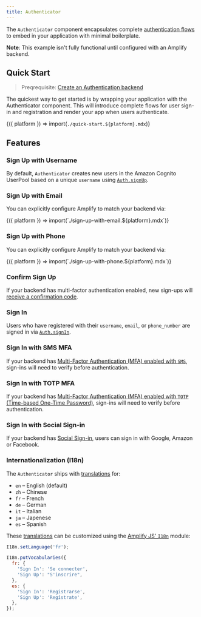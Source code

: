 ```yaml
---
title: Authenticator
---
```



The `Authenticator` component encapsulates complete [authentication flows](https://docs.amplify.aws/lib/auth/getting-started/q/platform/js)
to embed in your application with minimal boilerplate.

<Example>
  <Authenticator />

  <p className="text-sm text-center mt-6 text-gray-500 italic">
    <strong>Note</strong>: This example isn't fully functional until configured
    with an Amplify backend.
  </p>
</Example>

## Quick Start

> Preqrequisite: [Create an Authentication backend](https://docs.amplify.aws/lib/auth/getting-started/q/platform/js)

The quickest way to get started is by wrapping your application with the Authenticator component.
This will introduce complete flows for user sign-in and registration and render your app
when users authenticate.

<Fragment>{({ platform }) => import(`./quick-start.${platform}.mdx`)}</Fragment>

## Features

### Sign Up with Username

By default, `Authenticator` creates new users in the Amazon Cognito UserPool
based on a unique `username` using [`Auth.signUp`](https://docs.amplify.aws/lib/auth/emailpassword/q/platform/js).

<Feature name="sign-up-with-username" />

### Sign Up with Email

You can explicitly configure Amplify to match your backend via:

<Fragment>
  {({ platform }) => import(`./sign-up-with-email.${platform}.mdx`)}
</Fragment>

<Feature name="sign-up-with-email" />

### Sign Up with Phone

You can explicitly configure Amplify to match your backend via:

<Fragment>
  {({ platform }) => import(`./sign-up-with-phone.${platform}.mdx`)}
</Fragment>

<Feature name="sign-up-with-phone" />

### Confirm Sign Up

If your backend has multi-factor authentication enabled, new sign-ups will [receive a confirmation code](https://docs.amplify.aws/lib/auth/emailpassword/q/platform/js#confirm-sign-up).

<Feature name="confirm-sign-up" />

### Sign In

Users who have registered with their `username`, `email`, or `phone_number` are signed in via [`Auth.signIn`](https://docs.amplify.aws/lib/auth/emailpassword/q/platform/js#sign-in).

<Feature name="sign-in-with-username" />

### Sign In with SMS MFA

If your backend has [Multi-Factor Authentication (MFA) enabled with `SMS`](https://docs.amplify.aws/console/auth/authentication#to-configure-how-users-log-in-to-an-app),
sign-ins will need to verify before authentication.

<Feature name="sign-in-sms-mfa" />

### Sign In with TOTP MFA

If your backend has [Multi-Factor Authentication (MFA) enabled with `TOTP` (Time-based One-Time Password)](https://docs.amplify.aws/console/auth/authentication#to-configure-how-users-log-in-to-an-app),
sign-ins will need to verify before authentication.

<Feature name="sign-in-totp-mfa" />

### Sign In with Social Sign-in

If your backend has [Social Sign-in](https://docs.amplify.aws/lib/auth/social/q/platform/js), users
can sign in with Google, Amazon or Facebook.

<Feature name="sign-in-federated" />

### Internationalization (I18n)

The `Authenticator` ships with [translations](https://github.com/aws-amplify/amplify-ui/blob/main/packages/ui/src/i18n/translations.ts) for:

- `en` – English (default)
- `zh` – Chinese
- `fr` – French
- `de` – German
- `it` – Italian
- `ja` – Japenese
- `es` – Spanish

These [translations](https://github.com/aws-amplify/amplify-ui/blob/main/packages/ui/src/i18n/translations.ts) can be customized using the [Amplify JS' `I18n`](https://docs.amplify.aws/lib/utilities/i18n/q/platform/js/) module:

```js
I18n.setLanguage('fr');

I18n.putVocabularies({
  fr: {
    'Sign In': 'Se connecter',
    'Sign Up': "S'inscrire",
  },
  es: {
    'Sign In': 'Registrarse',
    'Sign Up': 'Regístrate',
  },
});
```

<Feature name="i18n" />
